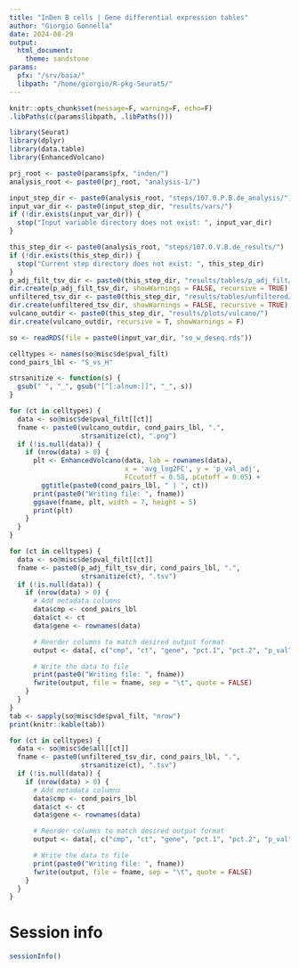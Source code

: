 ```yaml
---
title: "InDen B cells | Gene differential expression tables"
author: "Giorgio Gonnella"
date: 2024-08-29
output:
  html_document:
    theme: sandstone
params:
  pfx: "/srv/baia/"
  libpath: "/home/giorgio/R-pkg-Seurat5/"
---
```


```r
knitr::opts_chunk$set(message=F, warning=F, echo=F)
.libPaths(c(params$libpath, .libPaths()))

library(Seurat)
library(dplyr)
library(data.table)
library(EnhancedVolcano)

prj_root <- paste0(params$pfx, "inden/")
analysis_root <- paste0(prj_root, "analysis-1/")

input_step_dir <- paste0(analysis_root, "steps/107.0.P.B.de_analysis/")
input_var_dir <- paste0(input_step_dir, "results/vars/")
if (!dir.exists(input_var_dir)) {
  stop("Input variable directory does not exist: ", input_var_dir)
}

this_step_dir <- paste0(analysis_root, "steps/107.0.V.B.de_results/")
if (!dir.exists(this_step_dir)) {
  stop("Current step directory does not exist: ", this_step_dir)
}
p_adj_filt_tsv_dir <- paste0(this_step_dir, "results/tables/p_adj_filt/")
dir.create(p_adj_filt_tsv_dir, showWarnings = FALSE, recursive = TRUE)
unfiltered_tsv_dir <- paste0(this_step_dir, "results/tables/unfiltered/")
dir.create(unfiltered_tsv_dir, showWarnings = FALSE, recursive = TRUE)
vulcano_outdir <- paste0(this_step_dir, "results/plots/vulcano/")
dir.create(vulcano_outdir, recursive = T, showWarnings = F)
```

```r
so <- readRDS(file = paste0(input_var_dir, "so_w_deseq.rds"))
```

```r
celltypes <- names(so@misc$de$pval_filt)
cond_pairs_lbl <- "S_vs_H"
```

```r
strsanitize <- function(s) {
  gsub(" ", "_", gsub("[^[:alnum:]]", "_", s))
}
```

```r
for (ct in celltypes) {
  data <- so@misc$de$pval_filt[[ct]]
  fname <- paste0(vulcano_outdir, cond_pairs_lbl, ".",
                  strsanitize(ct), ".png")
  if (!is.null(data)) {
    if (nrow(data) > 0) {
      plt <- EnhancedVolcano(data, lab = rownames(data),
                             x = 'avg_log2FC', y = 'p_val_adj',
                             FCcutoff = 0.58, pCutoff = 0.05) +
        ggtitle(paste0(cond_pairs_lbl, " | ", ct))
      print(paste0("Writing file: ", fname))
      ggsave(fname, plt, width = 7, height = 5)
      print(plt)
    }
  }
}
```

```r
for (ct in celltypes) {
  data <- so@misc$de$pval_filt[[ct]]
  fname <- paste0(p_adj_filt_tsv_dir, cond_pairs_lbl, ".",
                  strsanitize(ct), ".tsv")
  if (!is.null(data)) {
    if (nrow(data) > 0) {
      # Add metadata columns
      data$cmp <- cond_pairs_lbl
      data$ct <- ct
      data$gene <- rownames(data)

      # Reorder columns to match desired output format
      output <- data[, c("cmp", "ct", "gene", "pct.1", "pct.2", "p_val", "p_val_adj", "avg_log2FC")]

      # Write the data to file
      print(paste0("Writing file: ", fname))
      fwrite(output, file = fname, sep = "\t", quote = FALSE)
    }
  }
}
tab <- sapply(so@misc$de$pval_filt, "nrow")
print(knitr::kable(tab))
```

```r
for (ct in celltypes) {
  data <- so@misc$de$all[[ct]]
  fname <- paste0(unfiltered_tsv_dir, cond_pairs_lbl, ".",
                  strsanitize(ct), ".tsv")
  if (!is.null(data)) {
    if (nrow(data) > 0) {
      # Add metadata columns
      data$cmp <- cond_pairs_lbl
      data$ct <- ct
      data$gene <- rownames(data)

      # Reorder columns to match desired output format
      output <- data[, c("cmp", "ct", "gene", "pct.1", "pct.2", "p_val", "p_val_adj", "avg_log2FC")]

      # Write the data to file
      print(paste0("Writing file: ", fname))
      fwrite(output, file = fname, sep = "\t", quote = FALSE)
    }
  }
}
```

# Session info

```r
sessionInfo()
```

